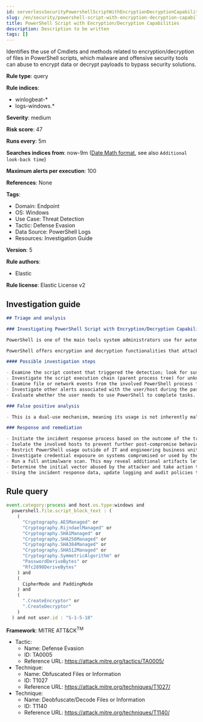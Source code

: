 ```yaml
---
id: serverlessSecurityPowershellScriptWithEncryptionDecryptionCapabilities
slug: /en/security/powershell-script-with-encryption-decryption-capabilities
title: PowerShell Script with Encryption/Decryption Capabilities
description: Description to be written
tags: []
---
```


<div id="powershell-script-with-encryption-decryption-capabilities"></div>

Identifies the use of Cmdlets and methods related to encryption/decryption of files in PowerShell scripts, which malware and offensive security tools can abuse to encrypt data or decrypt payloads to bypass security solutions.

**Rule type**: query

**Rule indices**: 

* winlogbeat-*
* logs-windows.*

**Severity**: medium

**Risk score**: 47

**Runs every**: 5m

**Searches indices from**: now-9m ([Date Math format](((ref))/common-options.html#date-math), see also <DocLink id="serverlessSecurityRulesUiCreate" section="set-the-rules-schedule">`Additional look-back time`</DocLink>)

**Maximum alerts per execution**: 100

**References**: None

**Tags**: 

* Domain: Endpoint
* OS: Windows
* Use Case: Threat Detection
* Tactic: Defense Evasion
* Data Source: PowerShell Logs
* Resources: Investigation Guide

**Version**: 5

**Rule authors**: 

* Elastic

**Rule license**: Elastic License v2

## Investigation guide

```markdown
## Triage and analysis

### Investigating PowerShell Script with Encryption/Decryption Capabilities

PowerShell is one of the main tools system administrators use for automation, report routines, and other tasks, making it available for use in various environments, creating an attractive way for attackers to execute code.

PowerShell offers encryption and decryption functionalities that attackers can abuse for various purposes, such as concealing payloads, C2 communications, and encrypting data as part of ransomware operations.

#### Possible investigation steps

- Examine the script content that triggered the detection; look for suspicious DLL imports, collection or exfiltration capabilities, suspicious functions, encoded or compressed data, and other potentially malicious characteristics.
- Investigate the script execution chain (parent process tree) for unknown processes. Examine their executable files for prevalence, whether they are located in expected locations, and if they are signed with valid digital signatures.
- Examine file or network events from the involved PowerShell process for suspicious behavior.
- Investigate other alerts associated with the user/host during the past 48 hours.
- Evaluate whether the user needs to use PowerShell to complete tasks.

### False positive analysis

- This is a dual-use mechanism, meaning its usage is not inherently malicious. Analysts can dismiss the alert if the script doesn't contain malicious functions or potential for abuse, no other suspicious activity was identified, and there are justifications for the execution.

### Response and remediation

- Initiate the incident response process based on the outcome of the triage.
- Isolate the involved hosts to prevent further post-compromise behavior.
- Restrict PowerShell usage outside of IT and engineering business units using GPOs, AppLocker, Intune, or similar software.
- Investigate credential exposure on systems compromised or used by the attacker to ensure all compromised accounts are identified. Reset passwords for these accounts and other potentially compromised credentials, such as email, business systems, and web services.
- Run a full antimalware scan. This may reveal additional artifacts left in the system, persistence mechanisms, and malware components.
- Determine the initial vector abused by the attacker and take action to prevent reinfection through the same vector.
- Using the incident response data, update logging and audit policies to improve the mean time to detect (MTTD) and the mean time to respond (MTTR).

```

## Rule query

```js
event.category:process and host.os.type:windows and
  powershell.file.script_block_text : (
    (
      "Cryptography.AESManaged" or
      "Cryptography.RijndaelManaged" or
      "Cryptography.SHA1Managed" or
      "Cryptography.SHA256Managed" or
      "Cryptography.SHA384Managed" or
      "Cryptography.SHA512Managed" or
      "Cryptography.SymmetricAlgorithm" or
      "PasswordDeriveBytes" or
      "Rfc2898DeriveBytes"
    ) and
    (
      CipherMode and PaddingMode
    ) and
    (
      ".CreateEncryptor" or
      ".CreateDecryptor"
    )
  ) and not user.id : "S-1-5-18"

```

**Framework**: MITRE ATT&CK<sup>TM</sup>

* Tactic:
    * Name: Defense Evasion
    * ID: TA0005
    * Reference URL: https://attack.mitre.org/tactics/TA0005/
* Technique:
    * Name: Obfuscated Files or Information
    * ID: T1027
    * Reference URL: https://attack.mitre.org/techniques/T1027/
* Technique:
    * Name: Deobfuscate/Decode Files or Information
    * ID: T1140
    * Reference URL: https://attack.mitre.org/techniques/T1140/

